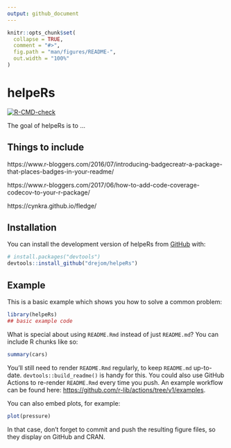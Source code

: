 ```yaml
---
output: github_document
---
```


<!-- README.md is generated from README.Rmd. Please edit that file -->

```r
knitr::opts_chunk$set(
  collapse = TRUE,
  comment = "#>",
  fig.path = "man/figures/README-",
  out.width = "100%"
)
```

# helpeRs

<!-- badges: start -->
[![R-CMD-check](https://github.com/drejom/helpeRs/workflows/R-CMD-check/badge.svg)](https://github.com/drejom/helpeRs/actions)
<!-- badges: end -->

The goal of helpeRs is to ... 

## Things to include

https://www.r-bloggers.com/2016/07/introducing-badgecreatr-a-package-that-places-badges-in-your-readme/

https://www.r-bloggers.com/2017/06/how-to-add-code-coverage-codecov-to-your-r-package/

https://cynkra.github.io/fledge/


## Installation

You can install the development version of helpeRs from [GitHub](https://github.com/) with:

``` r
# install.packages("devtools")
devtools::install_github("drejom/helpeRs")
```

## Example

This is a basic example which shows you how to solve a common problem:

```r
library(helpeRs)
## basic example code
```

What is special about using `README.Rmd` instead of just `README.md`? You can include R chunks like so:

```r
summary(cars)
```

You'll still need to render `README.Rmd` regularly, to keep `README.md` up-to-date. `devtools::build_readme()` is handy for this. You could also use GitHub Actions to re-render `README.Rmd` every time you push. An example workflow can be found here: <https://github.com/r-lib/actions/tree/v1/examples>.

You can also embed plots, for example:

```r
plot(pressure)
```

In that case, don't forget to commit and push the resulting figure files, so they display on GitHub and CRAN.
